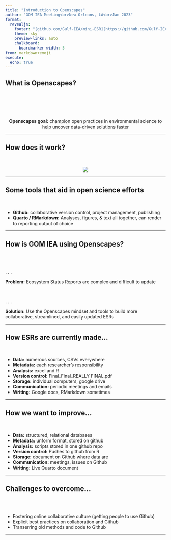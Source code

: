 ```yaml
---
title: "Introduction to Openscapes"
author: "GOM IEA Meeting<br>New Orleans, LA<br>Jan 2023"
format: 
  revealjs:
    footer: "[github.com/Gulf-IEA/mini-ESR](https://github.com/Gulf-IEA/mini-ESR)&nbsp;&nbsp;&nbsp;"
    theme: sky
    preview-links: auto
    chalkboard: 
      boardmarker-width: 5
from: markdown+emoji
execute:
  echo: true
---
```


## What is Openscapes?

<br/>
<br/>
<br/>
<br/>

::: {style="text-align: center"}
**Openscapes goal:** champion open practices in environmental science to help uncover data-driven solutions faster
:::

---

## How does it work?

<br/>

::: {.absolute top="10%" left="0" width="1031" height="529"}
::: {style="text-align: center"}
![](Intro to openscapes presentation_files/openscapes logo.png)
:::
:::

---

## Some tools that aid in open science efforts

<br/>

::: {.incremental}
- **Github:** collaborative version control, project management, publishing
- **Quarto / RMarkdown:** Analyses, figures, & text all together, can render to reporting output of choice

:::

---

## How is GOM IEA using Openscapes?

<br/>
<br/>

. . .

**Problem:** Ecosystem Status Reports are complex and difficult to update

<br/>

. . .

**Solution:** Use the Openscapes mindset and tools to build more collaborative, streamlined, and easily updated ESRs

---

## How ESRs are currently made...

<br/>

::: {.incremental}
- **Data:** numerous sources, CSVs everywhere
- **Metadata:** each researcher's responsibility
- **Analysis:** excel and R
- **Version control:** Final_Final_REALLY FINAL.pdf
- **Storage:** individual computers, google drive
- **Communication:** periodic meetings and emails
- **Writing:** Google docs, RMarkdown sometimes

:::

---

## How we want to improve...

<br/>

::: {.incremental}
- **Data:** structured, relational databases
- **Metadata:** unform format, stored on github
- **Analysis:** scripts stored in one github repo
- **Version control:** Pushes to github from R
- **Storage:** document on Github where data are
- **Communication:** meetings, issues on Github
- **Writing:** Live Quarto document

:::

---

## Challenges to overcome...

<br/>
<br/>

::: {.incremental}
- Fostering online collaborative culture (getting people to use Github)
- Explicit best practices on collaboration and Github
- Transerring old methods and code to Github 

:::

---



